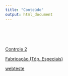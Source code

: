 ```yaml
---
title: "Conteúdo"
output: html_document
---
```


<br> <br> <br>

[Controle 2](./Controle2/index.html)

[Fabricação (Tóp. Especiais)](./Fab/index.html)

[webteste](./webteste/webteste.html)
